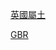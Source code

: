 {{flagdeco|United Kingdom}} [[英國海外領土公民#香港英國屬土公民（BDTC）|英國屬土]]<noinclude>
{{Documentation|content={{HKG-all}}}}
[[Category:旗帜-国籍-身份标示模板|GBR]]
[[Category:英联邦模板|{{PAGENAME}}]]
[[Category:英国模板|{{PAGENAME}}]]
</noinclude>